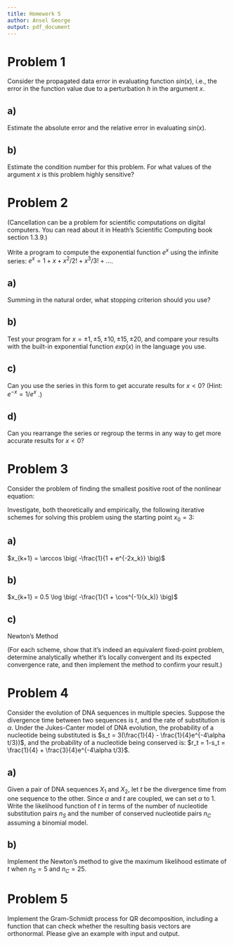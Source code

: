 ```yaml
---
title: Homework 5
author: Ansel George
output: pdf_document
---
```


# Problem 1

Consider the propagated data error in evaluating function $sin(x)$, i.e., the
error in the function value due to a perturbation $h$ in the argument $x$.

## a)

Estimate the absolute error and the relative error in evaluating $sin(x)$.


## b)

Estimate the condition number for this problem. For what values of the argument
$x$ is this problem highly sensitive?


# Problem 2

(Cancellation can be a problem for scientific computations on digital
computers. You can read about it in Heath’s Scientific Computing book section
1.3.9.)

Write a program to compute the exponential function $e^x$ using the infinite
series: $e^x = 1 + x + x^2 /2! + x^3 /3! + \dots$.

## a)
Summing in the natural order, what stopping criterion should you use?

## b)
Test your program for $x = \pm 1, \pm 5, \pm 10, \pm 15, \pm 20$, and compare
your results with the built-in exponential function $exp(x)$ in the language
you use.

## c)
Can you use the series in this form to get accurate results for $x<0$? (Hint:
$e^{-x} = 1/e^x$ .)

## d)
Can you rearrange the series or regroup the terms in any way to get more
accurate results for $x < 0$?


# Problem 3
Consider the problem of finding the smallest positive root of the nonlinear
equation:

\begin{align}
\cos(x) + 1/(1 + e^{-2x}) = 0
\end{align}

Investigate, both theoretically and empirically, the following iterative
schemes for solving this problem using the starting point $x_0 = 3$:

## a)

$x_{k+1} = \arccos \big( -\frac{1}{1 + e^{-2x_k}} \big)$


## b)

$x_{k+1} = 0.5 \log \big( -\frac{1}{1 + \cos^{-1}(x_k)} \big)$


## c)

Newton's Method


(For each scheme, show that it's indeed an equivalent fixed-point problem,
determine analytically whether it's locally convergent and its expected
convergence rate, and then implement the method to confirm your result.)

# Problem 4

Consider the evolution of DNA sequences in multiple species. Suppose the
divergence time between two sequences is $t$, and the rate of substitution is
$\alpha$. Under the Jukes-Canter model of DNA evolution, the probability of a
nucleotide being substituted is $s_t = 3(\frac{1}{4} - \frac{1}{4}e^{-4\alpha
t/3})$, and the probability of a nucleotide being conserved is: $r_t = 1-s_t =
\frac{1}{4} + \frac{3}{4}e^{-4\alpha t/3}$.

## a)
Given a pair of DNA sequences $X_1$ and $X_2$, let $t$ be the divergence time
from one sequence to the other. Since $\alpha$ and $t$ are coupled, we can set
$\alpha$ to $1$. Write the likelihood function of $t$ in terms of the number of
nucleotide substitution pairs $n_S$ and the number of conserved nucleotide
pairs $n_C$ assuming a binomial model.

## b)
Implement the Newton’s method to give the maximum likelihood estimate of $t$
when $n_S = 5$ and $n_C = 25$.


# Problem 5

Implement the Gram-Schmidt process for QR decomposition, including a function
that can check whether the resulting basis vectors are orthonormal. Please give
an example with input and output.
